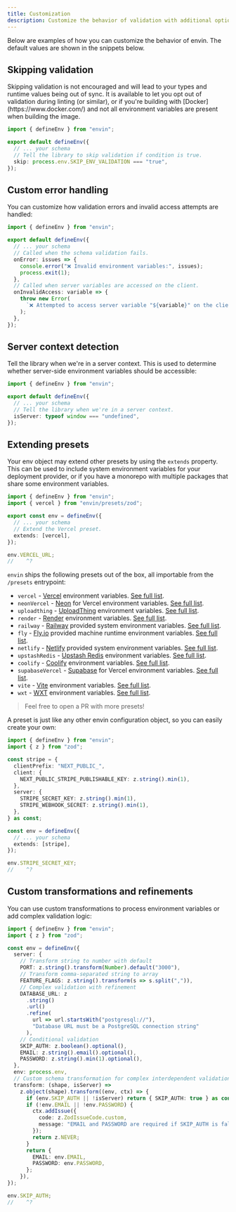 ```yaml
---
title: Customization
description: Customize the behavior of validation with additional options.
---
```


Below are examples of how you can customize the behavior of envin. The default values are shown in the snippets below.

## Skipping validation

<Callout type="warn">
  Skipping validation is not encouraged and will lead to your types and runtime
  values being out of sync. It is available to let you opt out of validation
  during linting (or similar), or if you're building with
  [Docker](https://www.docker.com/) and not all environment variables are
  present when building the image.
</Callout>

```ts twoslash title="env.config.ts"
import { defineEnv } from "envin";

export default defineEnv({
  // ... your schema
  // Tell the library to skip validation if condition is true.
  skip: process.env.SKIP_ENV_VALIDATION === "true",
});
```

## Custom error handling

You can customize how validation errors and invalid access attempts are handled:

```ts twoslash title="env.config.ts"
import { defineEnv } from "envin";

export default defineEnv({
  // ... your schema
  // Called when the schema validation fails.
  onError: issues => {
    console.error("❌ Invalid environment variables:", issues);
    process.exit(1);
  },
  // Called when server variables are accessed on the client.
  onInvalidAccess: variable => {
    throw new Error(
      `❌ Attempted to access server variable "${variable}" on the client`
    );
  },
});
```

## Server context detection

Tell the library when we're in a server context. This is used to determine whether server-side environment variables should be accessible:

```ts twoslash title="env.config.ts"
import { defineEnv } from "envin";

export default defineEnv({
  // ... your schema
  // Tell the library when we're in a server context.
  isServer: typeof window === "undefined",
});
```

## Extending presets

Your env object may extend other presets by using the `extends` property. This can be used to include system environment variables for your deployment provider, or if you have a monorepo with multiple packages that share some environment variables.

```ts twoslash title="env.config.ts"
import { defineEnv } from "envin";
import { vercel } from "envin/presets/zod";

export const env = defineEnv({
  // ... your schema
  // Extend the Vercel preset.
  extends: [vercel],
});

env.VERCEL_URL;
//    ^?
```

`envin` ships the following presets out of the box, all importable from the `/presets` entrypoint:

- `vercel` - [Vercel](https://vercel.com) environment variables. [See full list](https://vercel.com/docs/projects/environment-variables/system-environment-variables).
- `neonVercel` - [Neon](https://neon.tech) for Vercel environment variables. [See full list](https://neon.tech/docs/guides/vercel-native-integration#environment-variables-set-by-the-integration).
- `uploadthing` - [UploadThing](https://uploadthing.com) environment variables. [See full list](https://docs.uploadthing.com/getting-started/appdir#add-env-variables).
- `render` - [Render](https://render.com) environment variables. [See full list](https://render.com/docs/environment-variables).
- `railway` - [Railway](https://railway.app) provided system environment variables. [See full list](https://docs.railway.app/reference/variables#railway-provided-variables).
- `fly` - [Fly.io](https://fly.io) provided machine runtime environment variables. [See full list](https://fly.io/docs/machines/runtime-environment/).
- `netlify` - [Netlify](https://netlify.com) provided system environment variables. [See full list](https://docs.netlify.com/configure-builds/environment-variables/#read-only-variables).
- `upstashRedis` - [Upstash Redis](https://upstash.com) environment variables. [See full list](https://upstash.com/docs/redis/howto/connectwithupstashredis).
- `coolify` - [Coolify](https://coolify.io) environment variables. [See full list](https://coolify.io/docs/knowledge-base/environment-variables#predefined-variables).
- `supabaseVercel` - [Supabase](https://supabase.com) for Vercel environment variables. [See full list](https://vercel.com/marketplace/supabase).
- `vite` - [Vite](https://vite.dev) environment variables. [See full list](https://vite.dev/guide/env-and-mode).
- `wxt` - [WXT](https://wxt.dev) environment variables. [See full list](https://wxt.dev/guide/essentials/config/environment-variables.html#built-in-environment-variables).

> Feel free to open a PR with more presets!

A preset is just like any other envin configuration object, so you can easily create your own:

```ts twoslash title="env.config.ts"
import { defineEnv } from "envin";
import { z } from "zod";

const stripe = {
  clientPrefix: "NEXT_PUBLIC_",
  client: {
    NEXT_PUBLIC_STRIPE_PUBLISHABLE_KEY: z.string().min(1),
  },
  server: {
    STRIPE_SECRET_KEY: z.string().min(1),
    STRIPE_WEBHOOK_SECRET: z.string().min(1),
  },
} as const;

const env = defineEnv({
  // ... your schema
  extends: [stripe],
});

env.STRIPE_SECRET_KEY;
//    ^?
```

## Custom transformations and refinements

You can use custom transformations to process environment variables or add complex validation logic:

```ts twoslash title="env.config.ts"
import { defineEnv } from "envin";
import { z } from "zod";

const env = defineEnv({
  server: {
    // Transform string to number with default
    PORT: z.string().transform(Number).default("3000"),
    // Transform comma-separated string to array
    FEATURE_FLAGS: z.string().transform(s => s.split(",")),
    // Complex validation with refinement
    DATABASE_URL: z
      .string()
      .url()
      .refine(
        url => url.startsWith("postgresql://"),
        "Database URL must be a PostgreSQL connection string"
      ),
    // Conditional validation
    SKIP_AUTH: z.boolean().optional(),
    EMAIL: z.string().email().optional(),
    PASSWORD: z.string().min(1).optional(),
  },
  env: process.env,
  // Custom schema transformation for complex interdependent validation
  transform: (shape, isServer) =>
    z.object(shape).transform((env, ctx) => {
      if (env.SKIP_AUTH || !isServer) return { SKIP_AUTH: true } as const;
      if (!env.EMAIL || !env.PASSWORD) {
        ctx.addIssue({
          code: z.ZodIssueCode.custom,
          message: "EMAIL and PASSWORD are required if SKIP_AUTH is false",
        });
        return z.NEVER;
      }
      return {
        EMAIL: env.EMAIL,
        PASSWORD: env.PASSWORD,
      };
    }),
});

env.SKIP_AUTH;
//    ^?
```
